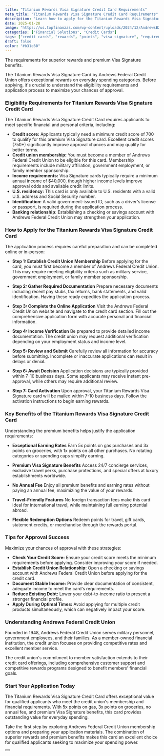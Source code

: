 ```yaml
---
title: "Titanium Rewards Visa Signature Credit Card Requirements"
meta_title: "Titanium Rewards Visa Signature Credit Card Requirements"
description: "Learn how to apply for the Titanium Rewards Visa Signature Credit Card. Discover the eligibility requirements, application steps, and premium benefits."
date: 2025-01-28
image: "https://us.topfinanzas.com/wp-content/uploads/2024/12/AndrewsB2.jpg"
categories: ["Financial Solutions", "Credit Cards"]
tags: ["credit cards", "rewards", "points", "visa signature", "requirements"]
draft: false
color: "#b31e30"
---
```


The requirements for superior rewards and premium Visa Signature benefits.

The Titanium Rewards Visa Signature Card by Andrews Federal Credit Union offers exceptional rewards on everyday spending categories. Before applying, it's crucial to understand the eligibility requirements and application process to maximize your chances of approval.

### Eligibility Requirements for Titanium Rewards Visa Signature Credit Card

The Titanium Rewards Visa Signature Credit Card requires applicants to meet specific financial and personal criteria, including:

* **Credit score:** Applicants typically need a minimum credit score of 700 to qualify for this premium Visa Signature card. Excellent credit scores (750+) significantly improve approval chances and may qualify for better terms.
* **Credit union membership:** You must become a member of Andrews Federal Credit Union to be eligible for this card. Membership requirements include military affiliation, government employment, or family member sponsorship.
* **Income requirements:** Visa Signature cards typically require a minimum annual income of $40,000, though higher income levels improve approval odds and available credit limits.
* **U.S. residency:** This card is only available to U.S. residents with a valid U.S. address and Social Security number.
* **Identification:** A valid government-issued ID, such as a driver's license or passport, is required during the application process.
* **Banking relationship:** Establishing a checking or savings account with Andrews Federal Credit Union may strengthen your application.

### How to Apply for the Titanium Rewards Visa Signature Credit Card

The application process requires careful preparation and can be completed online or in-person:

* **Step 1: Establish Credit Union Membership**
    Before applying for the card, you must first become a member of Andrews Federal Credit Union. This may require meeting eligibility criteria such as military service, government employment, or family member sponsorship.

* **Step 2: Gather Required Documentation**
    Prepare necessary documents including recent pay stubs, tax returns, bank statements, and valid identification. Having these ready expedites the application process.

* **Step 3: Complete the Online Application**
    Visit the Andrews Federal Credit Union website and navigate to the credit card section. Fill out the comprehensive application form with accurate personal and financial information.

* **Step 4: Income Verification**
    Be prepared to provide detailed income documentation. The credit union may request additional verification depending on your employment status and income level.

* **Step 5: Review and Submit**
    Carefully review all information for accuracy before submitting. Incomplete or inaccurate applications can result in delays or denial.

* **Step 6: Await Decision**
    Application decisions are typically provided within 7-10 business days. Some applicants may receive instant pre-approval, while others may require additional review.

* **Step 7: Card Activation**
    Upon approval, your Titanium Rewards Visa Signature card will be mailed within 7-10 business days. Follow the activation instructions to begin earning rewards.

### Key Benefits of the Titanium Rewards Visa Signature Credit Card

Understanding the premium benefits helps justify the application requirements:

* **Exceptional Earning Rates**
    Earn 5x points on gas purchases and 3x points on groceries, with 1x points on all other purchases. No rotating categories or spending caps simplify earning.

* **Premium Visa Signature Benefits**
    Access 24/7 concierge services, exclusive travel perks, purchase protections, and special offers at luxury establishments worldwide.

* **No Annual Fee**
    Enjoy all premium benefits and earning rates without paying an annual fee, maximizing the value of your rewards.

* **Travel-Friendly Features**
    No foreign transaction fees make this card ideal for international travel, while maintaining full earning potential abroad.

* **Flexible Redemption Options**
    Redeem points for travel, gift cards, statement credits, or merchandise through the rewards portal.

### Tips for Approval Success

Maximize your chances of approval with these strategies:

* **Check Your Credit Score:** Ensure your credit score meets the minimum requirements before applying. Consider improving your score if needed.
* **Establish Credit Union Relationship:** Open a checking or savings account with Andrews Federal Credit Union before applying for the credit card.
* **Document Stable Income:** Provide clear documentation of consistent, adequate income to meet the card's requirements.
* **Reduce Existing Debt:** Lower your debt-to-income ratio to present a stronger financial profile.
* **Apply During Optimal Times:** Avoid applying for multiple credit products simultaneously, which can negatively impact your score.

### Understanding Andrews Federal Credit Union

Founded in 1948, Andrews Federal Credit Union serves military personnel, government employees, and their families. As a member-owned financial institution, the credit union focuses on providing competitive rates and excellent member service.

The credit union's commitment to member satisfaction extends to their credit card offerings, including comprehensive customer support and competitive rewards programs designed to benefit members' financial goals.

### Start Your Application Today

The Titanium Rewards Visa Signature Credit Card offers exceptional value for qualified applicants who meet the credit union's membership and financial requirements. With 5x points on gas, 3x points on groceries, no annual fee, and premium Visa Signature benefits, this card provides outstanding value for everyday spending.

Take the first step by exploring Andrews Federal Credit Union membership options and preparing your application materials. The combination of superior rewards and premium benefits makes this card an excellent choice for qualified applicants seeking to maximize your spending power.

<Button label="Apply on Official Site" link="https://www.andrewsfcu.org/Cards/Personal-Credit-Cards/Rewards-Cards/Titanium-Rewards-Visa-Signature-Credit-Card" />
